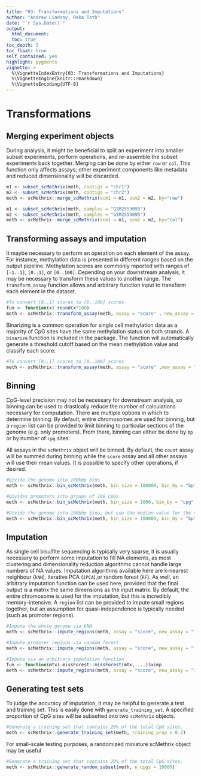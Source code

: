 ```yaml
---
title: "03: Transformations and Imputations"
author: "Andrew Lindsay, Reka Toth"
date: "`r Sys.Date()`"
output: 
  html_document:
  toc: true
toc_depth: 3
toc_float: true
self_contained: yes
highlight: pygments
vignette: >
  %\VignetteIndexEntry{03: Transformations and Imputations}
  %\VignetteEngine{knitr::rmarkdown}
  %\VignetteEncoding{UTF-8}
---
```


# Transformations

## Merging experiment objects
During analysis, it might be beneficial to split an experiment into smaller subset experiments, perform operations, and re-assemble the subset experiments back together. Merging can be done by either `row` or `col`. This function only affects assays; other experiment components like metadata and reduced dimensionality will be discarded.

```r
m1 <- subset_scMethrix(meth, contigs = "chr1")
m2 <- subset_scMethrix(meth, contigs = "chr2")
meth <- scMethrix::merge_scMethrix(scm1 = m1, scm2 = m2, by="row")
```

```r
m1 <- subset_scMethrix(meth, samples = "GSM2553093")
m2 <- subset_scMethrix(meth, samples = "GSM2553095")
meth <- scMethrix::merge_scMethrix(scm1 = m1, scm2 = m2, by="col")
```

## Transforming assays and imputation
It maybe necessary to perform an operation on each element of the assay. For instance, methylation data is presented in different ranges based on the output pipeline. Methylation scores are commonly reported with ranges of `[-1..1]`, `[0..1]`, or `[0..100]`. Depending on your downstream analysis, it may be necessary to transform these values to another range. The `transform_assay` function allows and arbitrary function input to transform each element in the dataset.

```r
#To convert [0..1] scores to [0..100] scores
fun <- function(x) round(x*100)
meth <- scMethrix::transform_assay(meth, assay = "score" , new_assay = "score.100", trans = fun)
```

Binarizing is a common operation for single cell methylation data as a majority of CpG sites have the same methylation status on both strands. A `binarize` function is included in the package. The function will automatically generate a threshold cutoff based on the mean methylation value and classify each score.

```r
#To convert [0..1] scores to [0..100] scores
meth <- scMethrix::transform_assay(meth, assay = "score" ,new_assay = "binarize", trans = binarize)
```

## Binning
CpG-level precision may not be necessary for downstream analysis, so binning can be used to drastically reduce the number of calculations necessary for computation. There are multiple options in which to determine binning. By default, entire chromosomes are used for binning, but a `region` list can be provided to limit binning to particular sections of the genome (e.g. only promoters). From there, binning can either be done by `bp` or by number of `cpg` sites.

All assays in the `scMethrix` object will be binned. By default, the `count` assay will be summed during binning while the `score` assay and all other assays will use their mean values. It is possible to specify other operations, if desired.

```r
#Divide the genome into 100kbp bins
meth <- scMethrix::bin_scMethrix(meth, bin_size = 100000, bin_by = "bp")

#Divides promoters into groups of 100 CpGs
meth <- scMethrix::bin_scMethrix(meth, bin_size = 1000, bin_by = "cpg", regions = promoters)

#Divide the genome into 100kbp bins, but use the median value for the score assay
meth <- scMethrix::bin_scMethrix(meth, bin_size = 100000, bin_by = "bp", trans=c(score= function(x) median(x,na.rm=TRUE)))
```

## Imputation
As single cell bisulfite sequencing is typically very sparse, it is usually necessary to perform some imputation to fill NA elements, as most clustering and dimensionality reduction algorithms cannot handle large numbers of NA values. Imputation algorithms available here are k-nearest neighbour (`kNN`), iterative PCA (`iPCA`),or random forest (`RF`). As well, an arbitrary imputation function can be used here, provided that the final output is a matrix the same dimensions as the input matrix. By default, the entire chromosome is used for the imputation, but this is incredibly memory-intensive. A `region` list can be provided to impute small regions together, but an assumption for quasi-independence is typically needed (such as promoter regions).

```r
#Impute the whole genome via kNN
meth <- scMethrix::impute_regions(meth, assay = "score", new_assay = "impute", type = "kNN", k = 10)

#Impute promoter regions via random forest
meth <- scMethrix::impute_regions(meth, assay = "score", new_assay = "impute", type = "RF", regions = promoters)

#Impute via an arbitrary imputation function.
fun <- function(mtx) missForest::missForest(mtx, ...)$ximp
meth <- scMethrix::impute_regions(meth, assay = "score", new_assay = "impute", type = fun, regions = promoters)
```

## Generating test sets
To judge the accuracy of imputation, it may be helpful to generate a test and training set. This is easily done with `generate_training_set`. A specified proportion of CpG sites will be subsetted into two `scMethrix` objects. 

```r
#Generate a training set that contains 20% of the total CpG sites.
meth <- scMethrix::generate_training_set(meth, training_prop = 0.2)
```

For small-scale testing purposes, a randomized miniature scMethrix object may be useful

```r
#Generate a training set that contains 20% of the total CpG sites.
meth <- scMethrix::generate_random_subset(meth, n_cpgs = 10000)
```